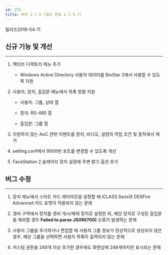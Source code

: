 ```yaml
---
id: 275
title: 버전 2.7.5 (빌드 번호 2.7.5.7)
---
```


릴리즈<Separator/>2019-04-11

## 신규 기능 및 개선

---

1. 액티브 디렉토리 메뉴 추가

    * Windows Active Directory 사용자 데이터를 BioStar 2에서 사용할 수 있도록 지원

1. 사용자, 장치, 출입문 메뉴에서 목록 정렬 지원

    * 사용자: 그룹, 상태 열

    * 장치: RS-485 열

    * 출입문: 그룹 열

1. 지원하지 않는 AoC 관련 이벤트를 장치, 비디오, 설정의 작업 조건 및 동작에서 제거

1. setting.conf에서 9000번 포트를 변경할 수 있도록 개선

1. FaceStation 2 슬레이브 장치 설정에 주변 밝기 옵션 추가

## 버그 수정

---

1. 장치 메뉴에서 스마트 카드 레이아웃을 설정할 때 iCLASS Seos와 DESFire Advanced 카드 포맷이 적용되지 않는 문제

1. 경비 구역에서 장치를 경비 개시/해제 장치로 설정한 뒤, 해당 장치로 구성된 출입문을 제외할 경우 **Failed to parse JSON(700)** 오류가 발생하는 문제

1. 사용자 그룹을 추가하거나 편집할 때 사용자 그룹 정보가 정상적으로 생성되지 않은 경우, 해당 그룹을 선택하면 사용자 목록이 출력되지 않는 문제

1. 커스텀 권한을 249개 이상 추가한 경우에도 화면상에 249개까지만 표시되는 문제